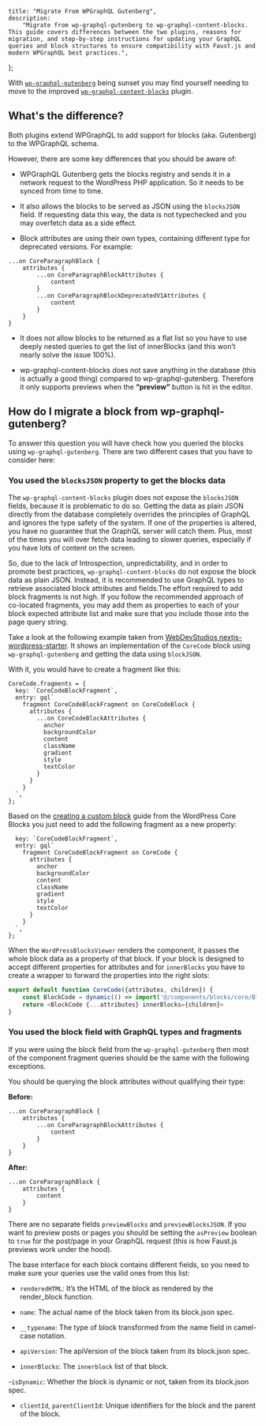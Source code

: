 	title: "Migrate From WPGraphQL Gutenberg",
	description:
		"Migrate from wp-graphql-gutenberg to wp-graphql-content-blocks. This guide covers differences between the two plugins, reasons for migration, and step-by-step instructions for updating your GraphQL queries and block structures to ensure compatibility with Faust.js and modern WPGraphQL best practices.",
};

With [`wp-graphql-gutenberg`](https://github.com/pristas-peter/wp-graphql-gutenberg) being sunset you may find yourself needing to move to the improved [`wp-graphql-content-blocks`](https://github.com/wpengine/wp-graphql-content-blocks) plugin.

## What's the difference?

Both plugins extend WPGraphQL to add support for blocks (aka. Gutenberg) to the WPGraphQL schema.

However, there are some key differences that you should be aware of:

- WPGraphQL Gutenberg gets the blocks registry and sends it in a network request to the WordPress PHP application. So it needs to be synced from time to time.

- It also allows the blocks to be served as JSON using the `blocksJSON` field. If requesting data this way, the data is not typechecked and you may overfetch data as a side effect.

- Block attributes are using their own types, containing different type for deprecated versions. For example:

```gql
...on CoreParagraphBlock {
    attributes {
        ...on CoreParagraphBlockAttributes {
            content
        }
        ...on CoreParagraphBlockDeprecatedV1Attributes {
            content
        }
    }
}
```

- It does not allow blocks to be returned as a flat list so you have to use deeply nested queries to get the list of innerBlocks (and this won’t nearly solve the issue 100%).

- wp-graphql-content-blocks does not save anything in the database (this is actually a good thing) compared to wp-graphql-gutenberg. Therefore it only supports previews when the **“preview”** button is hit in the editor.

## How do I migrate a block from wp-graphql-gutenberg?

To answer this question you will have check how you queried the blocks using `wp-graphql-gutenberg`. There are two different cases that you have to consider here:

### You used the `blocksJSON` property to get the blocks data

The `wp-graphql-content-blocks` plugin does not expose the `blocksJSON` fields, because it is problematic to do so. Getting the data as plain JSON directly from the database completely overrides the principles of GraphQL and ignores the type safety of the system. If one of the properties is altered, you have no guarantee that the GraphQL server will catch them. Plus, most of the times you will over fetch data leading to slower queries, especially if you have lots of content on the screen.

So, due to the lack of Introspection, unpredictability, and in order to promote best practices, `wp-graphql-content-blocks` do not expose the block data as plain JSON. Instead, it is recommended to use GraphQL types to retrieve associated block attributes and fields.The effort required to add block fragments is not high. If you follow the recommended approach of co-located fragments, you may add them as properties to each of your block expected attribute list and make sure that you include those into the page query string.

Take a look at the following example taken from [WebDevStudios nextjs-wordpress-starter](https://github.com/WebDevStudios/nextjs-wordpress-starter/blob/main/components/blocks/core/BlockCode/BlockCode.js). It shows an implementation of the `CoreCode` block using `wp-graphql-gutenberg` and getting the data using `blockJSON`.

With it, you would have to create a fragment like this:

```gql
CoreCode.fragments = {
  key: `CoreCodeBlockFragment`,
  entry: gql`
    fragment CoreCodeBlockFragment on CoreCodeBlock {
      attributes {
        ...on CoreCodeBlockAttributes {
          anchor
          backgroundColor
          content
          className
          gradient
          style
          textColor
        }
      }
    }
  `,
};
```

Based on the [creating a custom block](/docs/how-to/custom-blocks/) guide from the WordPress Core Blocks you just need to add the following fragment as a new property:

```gql CoreCode.fragments = {
  key: `CoreCodeBlockFragment`,
  entry: gql`
    fragment CoreCodeBlockFragment on CoreCode {
      attributes {
        anchor
        backgroundColor
        content
        className
        gradient
        style
        textColor
      }
    }
  `,
};
```

When the `WordPressBlocksViewer` renders the component, it passes the whole block data as a property of that block. If your block is designed to accept different properties for attributes and for `innerBlocks` you have to create a wrapper to forward the properties into the right slots:

```js title="CoreCode.js"
export default function CoreCode({attributes, children}) {
    const BlockCode = dynamic(() => import('@/components/blocks/core/BlockCode'))
    return <BlockCode {...attributes} innerBlocks={children}>
}
```

### You used the block field with GraphQL types and fragments

If you were using the block field from the `wp-graphql-gutenberg` then most of the component fragment queries should be the same with the following exceptions.

You should be querying the block attributes without qualifying their type:

**Before:**

```gql
...on CoreParagraphBlock {
    attributes {
        ...on CoreParagraphBlockAttributes {
            content
        }
    }
}
```

**After:**

```gql
...on CoreParagraphBlock {
    attributes {
        content
    }
}
```

There are no separate fields `previewBlocks` and `previewBlocksJSON`. If you want to preview posts or pages you should be setting the `asPreview` boolean to `true` for the post/page in your GraphQL request (this is how Faust.js previews work under the hood).

The base interface for each block contains different fields, so you need to make sure your queries use the valid ones from this list:

- `renderedHTML`: It’s the HTML of the block as rendered by the render_block function.

- `name`: The actual name of the block taken from its block.json spec.

- `__typename`: The type of block transformed from the name field in camel-case notation.

- `apiVersion`: The apiVersion of the block taken from its block.json spec.

- `innerBlocks`: The `innerblock` list of that block.

-`isDynamic`: Whether the block is dynamic or not, taken from its block.json spec.

- `clientId`, `parentClientId`: Unique identifiers for the block and the parent of the block.
